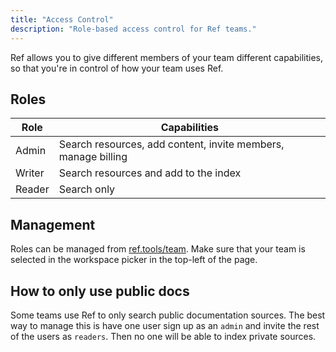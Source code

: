 ```yaml
---
title: "Access Control"
description: "Role-based access control for Ref teams."
---
```


Ref allows you to give different members of your team different capabilities, so that you're in control of how your team uses Ref.

## Roles

| Role | Capabilities |
| --- | --- |
| Admin | Search resources, add content, invite members, manage billing |
| Writer | Search resources and add to the index |
| Reader | Search only |

## Management

Roles can be managed from [ref.tools/team](https://ref.tools/team). Make sure that your team is selected in the workspace picker in the top-left of the page.

## How to only use public docs

Some teams use Ref to only search public documentation sources. The best way to manage this is have one user sign up as an `admin` and invite the rest of the users as `readers`. Then no one will be able to index private sources. 